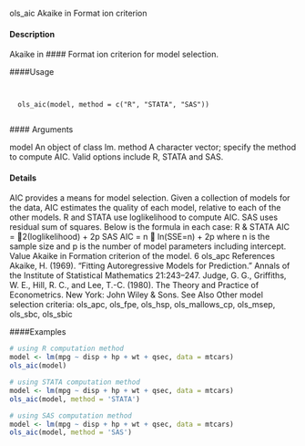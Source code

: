ols_aic Akaike in Format ion criterion

#### Description 

Akaike in
#### Format 
ion criterion for model selection.

####Usage 
<pre><code>
  
  ols_aic(model, method = c("R", "STATA", "SAS"))

</code></pre>
  #### Arguments 
  
  model An object of class lm.
method A character vector; specify the method to compute AIC. Valid options include
R, STATA and SAS.

#### Details 

AIC provides a means for model selection. Given a collection of models for the data, AIC estimates
the quality of each model, relative to each of the other models. R and STATA use loglikelihood to
compute AIC. SAS uses residual sum of squares. Below is the formula in each case:
  R & STATA
AIC = 􀀀2(loglikelihood) + 2p
SAS
AIC = n  ln(SSE=n) + 2p
where n is the sample size and p is the number of model parameters including intercept.
Value
Akaike in Formation criterion of the model.
6 ols_apc
References
Akaike, H. (1969). “Fitting Autoregressive Models for Prediction.” Annals of the Institute of Statistical
Mathematics 21:243–247.
Judge, G. G., Griffiths, W. E., Hill, R. C., and Lee, T.-C. (1980). The Theory and Practice of
Econometrics. New York: John Wiley & Sons.
See Also
Other model selection criteria: ols_apc, ols_fpe, ols_hsp, ols_mallows_cp, ols_msep, ols_sbc,
ols_sbic

####Examples 
```r

# using R computation method
model <- lm(mpg ~ disp + hp + wt + qsec, data = mtcars)
ols_aic(model)
```

```r
# using STATA computation method
model <- lm(mpg ~ disp + hp + wt + qsec, data = mtcars)
ols_aic(model, method = 'STATA')
```

```r
# using SAS computation method
model <- lm(mpg ~ disp + hp + wt + qsec, data = mtcars)
ols_aic(model, method = 'SAS')
```
